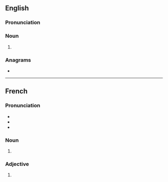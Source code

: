 {{also|vèrts}}
==English==

===Pronunciation===
{{rfp|lang=en}}
{{rfap|lang=en}}

===Noun===
{{head|en|noun plural form}}

# {{plural of|vert|lang=en}}

===Anagrams===
* {{anagrams|en|trevs|verst}}

----

==French==

===Pronunciation===
* {{IPA|/vɛʁ/|lang=fr}}
* {{homophones|vair|vaire|ver|verre|verres|vers|vert|lang=fr}}
* {{rhymes|ɛːʁ|lang=fr}}

===Noun===
{{head|fr|noun plural form|g=m}}

# {{plural of|vert|lang=fr}}

===Adjective===
{{fr-adj-form}}

# {{masculine plural of|vert|lang=fr}}